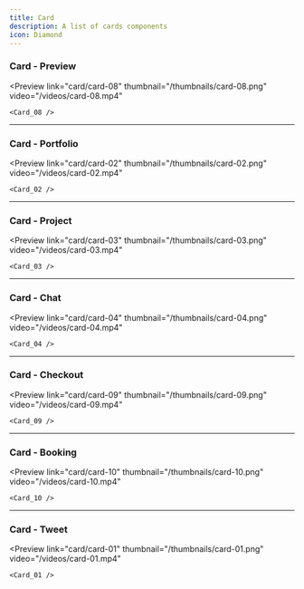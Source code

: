 ```yaml
---
title: Card
description: A list of cards components
icon: Diamond
---
```


### Card - Preview


<Preview 
    link="card/card-08"
    thumbnail="/thumbnails/card-08.png"
    video="/videos/card-08.mp4"
>
    <Card_08 />
</Preview>

---

### Card - Portfolio


<Preview 
    link="card/card-02"
    thumbnail="/thumbnails/card-02.png"
    video="/videos/card-02.mp4"
>
    <Card_02 />
</Preview>

---

### Card - Project


<Preview 
    link="card/card-03"
    thumbnail="/thumbnails/card-03.png"
    video="/videos/card-03.mp4"
>
    <Card_03 />
</Preview>

---

### Card - Chat


<Preview 
    link="card/card-04"
    thumbnail="/thumbnails/card-04.png"
    video="/videos/card-04.mp4"
>
    <Card_04 />
</Preview>

---

### Card - Checkout


<Preview 
    link="card/card-09"
    thumbnail="/thumbnails/card-09.png"
    video="/videos/card-09.mp4"
>
    <Card_09 />
</Preview>

---

### Card - Booking


<Preview 
    link="card/card-10"
    thumbnail="/thumbnails/card-10.png"
    video="/videos/card-10.mp4"
>
    <Card_10 />
</Preview>

---

### Card - Tweet


<Preview 
    link="card/card-01"
    thumbnail="/thumbnails/card-01.png"
    video="/videos/card-01.mp4"
>
    <Card_01 />
</Preview>
